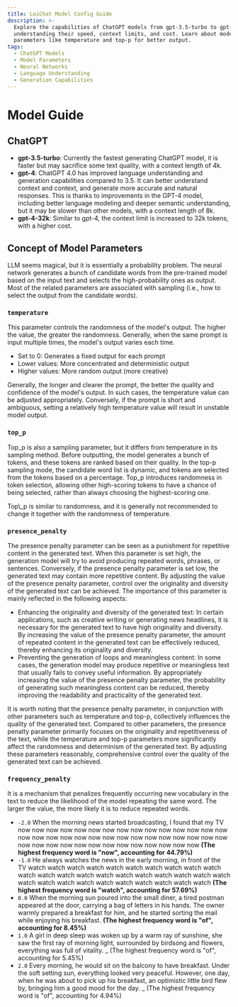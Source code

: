 ```yaml
---
title: LoiChat Model Config Guide
description: >-
  Explore the capabilities of ChatGPT models from gpt-3.5-turbo to gpt-4-32k,
  understanding their speed, context limits, and cost. Learn about model
  parameters like temperature and top-p for better output.
tags:
  - ChatGPT Models
  - Model Parameters
  - Neural Networks
  - Language Understanding
  - Generation Capabilities
---
```


# Model Guide

## ChatGPT

- **gpt-3.5-turbo**: Currently the fastest generating ChatGPT model, it is faster but may sacrifice some text quality, with a context length of 4k.
- **gpt-4**: ChatGPT 4.0 has improved language understanding and generation capabilities compared to 3.5. It can better understand context and context, and generate more accurate and natural responses. This is thanks to improvements in the GPT-4 model, including better language modeling and deeper semantic understanding, but it may be slower than other models, with a context length of 8k.
- **gpt-4-32k**: Similar to gpt-4, the context limit is increased to 32k tokens, with a higher cost.

## Concept of Model Parameters

LLM seems magical, but it is essentially a probability problem. The neural network generates a bunch of candidate words from the pre-trained model based on the input text and selects the high-probability ones as output. Most of the related parameters are associated with sampling (i.e., how to select the output from the candidate words).

### `temperature`

This parameter controls the randomness of the model's output. The higher the value, the greater the randomness. Generally, when the same prompt is input multiple times, the model's output varies each time.

- Set to 0: Generates a fixed output for each prompt
- Lower values: More concentrated and deterministic output
- Higher values: More random output (more creative)

<Callout>
  Generally, the longer and clearer the prompt, the better the quality and confidence of the model's
  output. In such cases, the temperature value can be adjusted appropriately. Conversely, if the
  prompt is short and ambiguous, setting a relatively high temperature value will result in unstable
  model output.
</Callout>

<br />

### `top_p`

Top_p is also a sampling parameter, but it differs from temperature in its sampling method. Before outputting, the model generates a bunch of tokens, and these tokens are ranked based on their quality. In the top-p sampling mode, the candidate word list is dynamic, and tokens are selected from the tokens based on a percentage. Top_p introduces randomness in token selection, allowing other high-scoring tokens to have a chance of being selected, rather than always choosing the highest-scoring one.

<Callout>
  Top\_p is similar to randomness, and it is generally not recommended to change it together with
  the randomness of temperature.
</Callout>

<br />

### `presence_penalty`

The presence penalty parameter can be seen as a punishment for repetitive content in the generated text. When this parameter is set high, the generation model will try to avoid producing repeated words, phrases, or sentences. Conversely, if the presence penalty parameter is set low, the generated text may contain more repetitive content. By adjusting the value of the presence penalty parameter, control over the originality and diversity of the generated text can be achieved. The importance of this parameter is mainly reflected in the following aspects:

- Enhancing the originality and diversity of the generated text: In certain applications, such as creative writing or generating news headlines, it is necessary for the generated text to have high originality and diversity. By increasing the value of the presence penalty parameter, the amount of repeated content in the generated text can be effectively reduced, thereby enhancing its originality and diversity.
- Preventing the generation of loops and meaningless content: In some cases, the generation model may produce repetitive or meaningless text that usually fails to convey useful information. By appropriately increasing the value of the presence penalty parameter, the probability of generating such meaningless content can be reduced, thereby improving the readability and practicality of the generated text.

<Callout>
  It is worth noting that the presence penalty parameter, in conjunction with other parameters such
  as temperature and top-p, collectively influences the quality of the generated text. Compared to
  other parameters, the presence penalty parameter primarily focuses on the originality and
  repetitiveness of the text, while the temperature and top-p parameters more significantly affect
  the randomness and determinism of the generated text. By adjusting these parameters reasonably,
  comprehensive control over the quality of the generated text can be achieved.
</Callout>

### `frequency_penalty`

It is a mechanism that penalizes frequently occurring new vocabulary in the text to reduce the likelihood of the model repeating the same word. The larger the value, the more likely it is to reduce repeated words.

- `-2.0` When the morning news started broadcasting, I found that my TV now now now now now now now now now now now now now now now now now now now now now now now now now now now now now now now now now now now now now now now now now now now **(The highest frequency word is "now", accounting for 44.79%)**
- `-1.0` He always watches the news in the early morning, in front of the TV watch watch watch watch watch watch watch watch watch watch watch watch watch watch watch watch watch watch watch watch watch watch watch watch watch watch watch watch watch watch watch **(The highest frequency word is "watch", accounting for 57.69%)**
- `0.0` When the morning sun poured into the small diner, a tired postman appeared at the door, carrying a bag of letters in his hands. The owner warmly prepared a breakfast for him, and he started sorting the mail while enjoying his breakfast. **(The highest frequency word is "of", accounting for 8.45%)**
- `1.0` A girl in deep sleep was woken up by a warm ray of sunshine, she saw the first ray of morning light, surrounded by birdsong and flowers, everything was full of vitality. \_ (The highest frequency word is "of", accounting for 5.45%)
- `2.0` Every morning, he would sit on the balcony to have breakfast. Under the soft setting sun, everything looked very peaceful. However, one day, when he was about to pick up his breakfast, an optimistic little bird flew by, bringing him a good mood for the day. \_ (The highest frequency word is "of", accounting for 4.94%)
